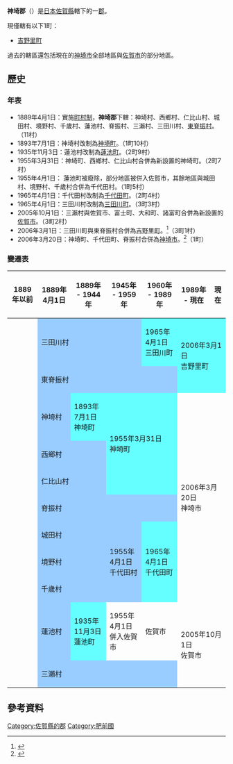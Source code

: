 {{日本郡
| 郡 = 神埼郡
| 日文原名 = 神埼郡
| 平假名 = かんざきぐん
| 羅馬字拼音 = Kanzaki-gun
| 地圖 =[[File:Yoshinogari_in_Saga_Prefecture.png|250px]]
| 都道府縣 = 佐賀縣
| 編號 = 
| 町 = 1
| 村 = 
| 經度 = 
| 緯度 = 
| 註記 = 
|}}
'''神埼郡'''（{{jpn|j=神埼郡|hg=かんざきぐん|rm=Kanzaki gun|f=y}}）是[[日本|日本]][[佐賀縣|佐賀縣]]轄下的一[[郡|郡]]。

現僅轄有以下1町：
*[[吉野里町|吉野里町]]

過去的轄區還包括現在的[[神埼市|神埼市]]全部地區與[[佐賀市|佐賀市]]的部分地區。

==歷史==
===年表===
* 1889年4月1日：實施[[町村制|町村制]]，'''神埼郡'''下轄：神埼村、西鄉村、仁比山村、城田村、境野村、千歲村、蓮池村、脊振村、三瀨村、三田川村、[[東脊振村|東脊振村]]。（11村）
* 1893年7月1日：神埼村改制為[[神埼町|神埼町]]。（1町10村）
* 1935年11月3日：蓮池村改制為[[蓮池町|蓮池町]]。（2町9村）
* 1955年3月31日：神埼町、西鄉村、仁比山村合併為新設置的神埼町。（2町7村）
* 1955年4月1日： 蓮池町被廢除，部分地區被併入佐賀市，其餘地區與城田村、境野村、千歲村合併為千代田村。（1町5村）
* 1965年4月1日：千代田村改制為[[千代田町_(佐賀縣)|千代田町]]。（2町4村）
* 1965年4月1日：三田川村改制為[[三田川町|三田川町]]。（3町3村）
* 2005年10月1日：三瀨村與佐賀市、富士町、大和町、諸富町合併為新設置的[[佐賀市|佐賀市]]。（3町2村）
* 2006年3月1日：三田川町與東脊振村合併為[[吉野里町|吉野里町]]。<ref>{{cite web| language =ja| publisher =吉野里町公所| title =町的概要| url =http://www.town.yoshinogari.saga.jp/html/oideyo/gaiyou/gaiyou.html| accessdate =2009-04-22| deadurl =yes| archiveurl =https://web.archive.org/web/20090511162246/http://www.town.yoshinogari.saga.jp/html/oideyo/gaiyou/gaiyou.html| archivedate =2009-05-11}}</ref>（3町1村）
* 2006年3月20日：神埼町、千代田町、脊振村合併為[[神埼市|神埼市]]。<ref>{{cite web | language = ja | publisher = 神埼市政府 | title = 歴史、文化 | url = http://www.city.kanzaki.saga.jp/city_info/rekishi_bunka.html | accessdate = 2009-04-21 | deadurl = yes | archiveurl = https://web.archive.org/web/20080203231331/http://www.city.kanzaki.saga.jp/city_info/rekishi_bunka.html | archivedate = 2008-02-03 }}</ref>（1町）

===變遷表===
{| class="wikitable" style="font-size:x-small"
! 1889年以前
! 1889年4月1日
! 1889年 - 1944年
! 1945年 - 1959年
! 1960年 - 1989年
! 1989年 - 現在
! 現在
|-
|
| colspan=3 style="background-color:#9cf;" | 三田川村
| style="background-color:#6ff;" | 1965年4月1日<br />三田川町
| rowspan=2 colspan=2 style="background-color:#6ff;" | 2006年3月1日<br />吉野里町
|-
|
| colspan=4 style="background-color:#9cf;" | 東脊振村
|-
|
| style="background-color:#9cf;" | 神埼村
| style="background-color:#6ff;" | 1893年7月1日<br />神埼町
| rowspan=3 colspan=2 style="background-color:#6ff;" | 1955年3月31日<br />神埼町
| rowspan=8 colspan=2 | 2006年3月20日<br />神埼市
|-
|
| colspan=2 style="background-color:#9cf;" | 西鄉村
|-
|
| colspan=2 style="background-color:#9cf;" | 仁比山村
|-
|
| colspan=4 style="background-color:#9cf;" | 脊振村
|-
|
| colspan=2 style="background-color:#9cf;" | 城田村
| rowspan=4 style="background-color:#9cf;" | <br />1955年4月1日<br />千代田村<br /><br />
| rowspan=4 style="background-color:#6ff;" | 1965年4月1日<br />千代田町
|-
|
| colspan=2 style="background-color:#9cf;" | 境野村
|-
|
| colspan=2 style="background-color:#9cf;" | 千歲村
|-
| rowspan=2 | 
| rowspan=2 style="background-color:#9cf;" | 蓮池村
| rowspan=2 style="background-color:#6ff;" | 1935年11月3日<br />蓮池町
|-
| 1955年4月1日<br />併入佐賀市
| 佐賀市
| rowspan=2 colspan=2 | 2005年10月1日<br />佐賀市
|-
|
| colspan=4 style="background-color:#9cf;" | 三瀨村
|}

==參考資料==
{{reflist}}

{{佐賀縣}}
{{火國二國的郡}}

[[Category:佐賀縣的郡|Category:佐賀縣的郡]]
[[Category:肥前國|Category:肥前國]]